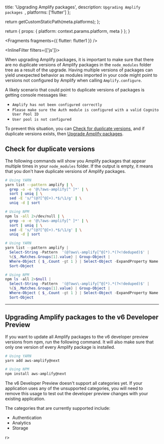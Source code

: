 
  title: 'Upgrading Amplify packages',
  description: `Upgrading Amplify packages `,
  platforms: ['flutter']
};

  return getCustomStaticPath(meta.platforms);
};

  return {
    props: {
      platform: context.params.platform,
      meta
    }
  };
}


<Fragments fragments={{ flutter: flutter1 }} />

<InlineFilter filters={['js']}>

When upgrading Amplify packages, it is important to make sure that there are no duplicate versions of Amplify packages in the `node_modules` folder tree as a result of the upgrade. Having multiple versions of packages can yield unexpected behavior as modules imported in your code might point to versions not configured by Amplify when calling `Amplify.configure`.

A likely scenario that could point to duplicate versions of packages is getting console messages like:

- `Amplify has not been configured correctly`
- `Please make sure the Auth module is configured with a valid Cognito User Pool ID`
- `User pool is not configured`

To prevent this situation, you can [Check for duplicate versions](#check-for-duplicate-versions), and if duplicate versions exists, then [Upgrade Amplify packages](#upgrade-amplify-packages).

## Check for duplicate versions

The following commands will show you Amplify packages that appear multiple times in your `node_modules` folder. If the output is empty, it means that you don't have duplicate versions of Amplify packages.

<BlockSwitcher>

<Block name="Mac and Linux">

```sh
# Using YARN
yarn list --pattern amplify | \
  grep -o -e '@\?aws-amplify[^ ]*' | \
  sort | uniq | \
  sed -E 's/^(@?[^@]+).*$/\1/g' | \
  uniq -d | sort
```

```sh
# Using NPM
npm ls -all 2>/dev/null | \
  grep -o -e '@\?aws-amplify[^ ]*' | \
  sort | uniq | \
  sed -E 's/^(@?[^@]+).*$/\1/g' | \
  uniq -d | sort
```

</Block>

<Block name="Windows (PowerShell)">

```powershell
# Using YARN
yarn list --pattern amplify |
  Select-String -Pattern  '(@?aws\-amplify[^@]*).*(?<!deduped)$' |
  %{$_.Matches.Groups[1].value} | Group-Object |
  Where-Object { $_.Count -gt 1 } | Select-Object -ExpandProperty Name |
  Sort-Object
```

```powershell
# Using NPM
npm ls -all 2>$null |
  Select-String -Pattern  '(@?aws\-amplify[^@]*).*(?<!deduped)$' |
  %{$_.Matches.Groups[1].value} | Group-Object |
  Where-Object { $_.Count -gt 1 } | Select-Object -ExpandProperty Name |
  Sort-Object
```

</Block>

</BlockSwitcher>

---

## Upgrading Amplify packages to the v6 Developer Preview

If you want to update all Amplify packages to the v6 developer preview versions from npm, run the following command. It will also make sure that only one version of every Amplify package is installed.

```sh
# Using YARN
yarn add aws-amplify@next
```

```sh
# Using NPM
npm install aws-amplify@next
```

The v6 Developer Preview doesn't support all categories yet. If your application uses any of the unsupported categories, you will need to remove this usage to test out the developer preview changes with your existing application.

The categories that are currently supported include:

- Authentication
- Analytics
- Storage

</InlineFilter>
r>
